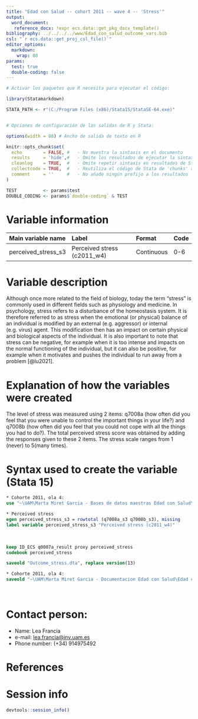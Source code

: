 ```yaml
---
title: "Edad con Salud -- cohort 2011 -- wave 4 -- 'Stress'"
output:
  word_document:
   reference_docx: !expr ecs.data::get_pkg_docx_template()
bibliography: ../../../../www/Edad_con_salud_outcome_vars.bib 
csl: "`r ecs.data::get_proj_csl_file()`"
editor_options: 
  markdown:
    wrap: 80
params:
  test: true
  double-coding: false
---
```


```r
# Activar los paquetes que R necesita para ejecutar el código:

library(Statamarkdown)

STATA_PATH <- r"(C:/Program Files (x86)/Stata15/StataSE-64.exe)"


# Opciones de configuración de las salidas de R y Stata:

options(width = 88) # Ancho de salida de texto en R

knitr::opts_chunk$set( 
  echo        = FALSE, #   - No muestra la sintaxis en el documento
  results     = 'hide',#   - Omite los resultados de ejecutar la sintaxis
  cleanlog    = TRUE,  #   - Omite repetir sintaxis en resultados de Stata
  collectcode = TRUE,  #   - Reutiliza el código de Stata de 'chunks' anteriores
  comment     = ''     #   - No añade ningún prefijo a los resultados
)

TEST          <- params$test
DOUBLE_CODING <- params$`double-coding` & TEST
```

# Variable information

| Main variable name  | Label                       | Format     | Code |
|:--------------------|:----------------------------|:-----------|:-----|
| perceived_stress_s3 | Perceived stress (c2011_w4) | Continuous | 0-6  |

# Variable description

Although once more related to the field of biology, today the term "stress" is
commonly used in different fields such as physiology and medicine. In
psychology, stress refers to a disturbance of the homeostasis system. It is
therefore referred to as stress when the emotional (or physical) balance of an
individual is modified by an external (e.g. aggressor) or internal (e.g. virus)
agent. This modification then has an impact on certain physical and biological
aspects of the individual. It is also important to note that stress can be
negative, for example when it is too intense and impacts on the normal
functioning of the individual, but it can also be positive, for example when it
motivates and pushes the individual to run away from a problem [@lu2021].

# Explanation of how the variables were created

The level of stress was measured using 2 items: q7008a (how often did you feel that you were unable to control the important things in your life?) and q7008b (how often did you feel that you could not cope with all the things you had to do?). The total perceived stress score was obtained by adding the responses
given to these 2 items. The stress scale ranges from 1 (never) to 5(many times).

# Syntax used to create the variable (Stata 15)

```stata
* Cohorte 2011, ola 4:
use "~\UAM\Marta Miret Garcia - Bases de datos maestras Edad con Salud\Ola_4\Cohorte 2011\rawdata_c2011w4.dta"

```

```stata
* Perceived stress 
egen perceived_stress_s3 = rowtotal (q7008a_s3 q7008b_s3), missing
label variable perceived_stress_s3 "Perceived stress (c2011_w4)"
```

<br>

```stata
keep ID_ECS q0007a_result proxy perceived_stress
codebook perceived_stress
```

```stata
saveold "Outcome_stress.dta", replace version(13)
```

```stata
* Cohorte 2011, ola 4:
saveold "~\UAM\Marta Miret Garcia - Documentacion Edad con Salud\Edad con salud - Ola 4\Outcomes\Cohorte 2011\Outcome datasets\Outcome_stress.dta", replace version(13)
```

<br>

# Contact person:

-   Name: Lea Francia
-   e-mail: [lea.francia\@inv.uam.es](mailto:lea.francia@inv.uam.es){.email}
-   Phone number: (+34) 914975492

# References

::: {#refs}
:::

\newpage

# Session info

```r
devtools::session_info()
```
